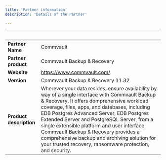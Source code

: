 ```yaml
---
title: 'Partner information'
description: 'Details of the Partner'

---
```

| &nbsp;     | &nbsp; |
| ----------- | ----------- |
| **Partner Name**      | Commvault       |
| **Partner product**   |  Commvault Backup & Recovery       |
| **Website**      |    https://www.commvault.com/   |
| **Version**   |  Commvault Backup & Recovery 11.32      |
| **Product description**      |  Wherever your data resides, ensure availability by way of a single interface with Commvault Backup & Recovery. It offers domprehensive workload coverage, files, apps, and databases, including EDB Postgres Advanced Server, EDB Postgres Extended Server and PostgreSQL Server, from a single extensible platform and user interface. Commvault Backup & Recovery provides a comprehensive backup and archiving solution for your trusted recovery, ransomware protection, and security.     |
